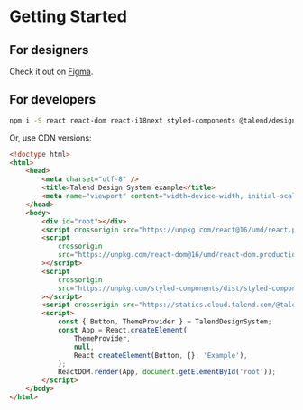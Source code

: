 
<Meta title="Getting Started" />

# Getting Started

## For designers

Check it out on [Figma](https://www.figma.com/file/hMYM9HGXajJpWdGwRb5ITR/Coral).

## For developers

```sh
npm i -S react react-dom react-i18next styled-components @talend/design-system
```

Or, use CDN versions:

```html
<!doctype html>
<html>
	<head>
		<meta charset="utf-8" />
		<title>Talend Design System example</title>
		<meta name="viewport" content="width=device-width, initial-scale=1">
	</head>
	<body>
		<div id="root"></div>
		<script crossorigin src="https://unpkg.com/react@16/umd/react.production.min.js"></script>
		<script
			crossorigin
			src="https://unpkg.com/react-dom@16/umd/react-dom.production.min.js"
		></script>
		<script
			crossorigin
			src="https://unpkg.com/styled-components/dist/styled-components.min.js"
		></script>
		<script crossorigin src="https://statics.cloud.talend.com/@talend/design-system/next/dist/TalendDesignSystem.min.js"></script>
		<script>
			const { Button, ThemeProvider } = TalendDesignSystem;
			const App = React.createElement(
				ThemeProvider,
				null,
				React.createElement(Button, {}, 'Example'),
			);
			ReactDOM.render(App, document.getElementById('root'));
		</script>
	</body>
</html>
```
